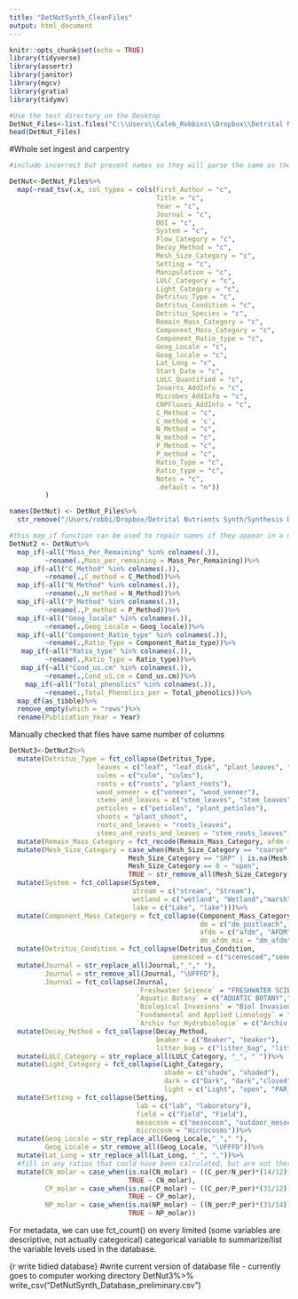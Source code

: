 ```yaml
---
title: "DetNutSynth_CleanFiles"
output: html_document
---
```


```r
knitr::opts_chunk$set(echo = TRUE)
library(tidyverse)
library(assertr)
library(janitor)
library(mgcv)
library(gratia)
library(tidymv)

```

```r
#Use the test directory on the Desktop
DetNut_Files<-list.files("C:\\Users\\Caleb_Robbins\\Dropbox\\Detrital Nutrients Synth\\Final Proofed Files", full.names = TRUE) #Obviously change this to where you need to
head(DetNut_Files)

```
#Whole set ingest and carpentry
```r

#include incorrect but present names so they will parse the same as the correctly named versions of those variables -essential for name repair later - spits lots of warnings by design

DetNut<-DetNut_Files%>%
  map(~read_tsv(.x, col_types = cols(First_Author = "c",
                                     Title = "c",
                                     Year = "c",
                                     Journal = "c",
                                     DOI = "c",
                                     System = "c",
                                     Flow_Category = "c",
                                     Decay_Method = "c",
                                     Mesh_Size_Category = "c",
                                     Setting = "c",
                                     Manipulation = "c",
                                     LULC_Category = "c",
                                     Light_Category = "c",
                                     Detritus_Type = "c",
                                     Detritus_Condition = "c",
                                     Detritus_Species = "c",
                                     Remain_Mass_Category = "c",
                                     Component_Mass_Category = "c",
                                     Component_Ratio_type = "c",
                                     Geog_Locale = "c",
                                     Geog_locale = "c",
                                     Lat_Long = "c",
                                     Start_Date = "c",
                                     LULC_Quantified = "c",
                                     Inverts_AddInfo = "c",
                                     Microbes_AddInfo = "c",
                                     CNPFluxes_AddInfo = "c",
                                     C_Method = "c",
                                     C_method = 'c',
                                     N_Method = "c",
                                     N_method = "c",
                                     P_Method = "c",
                                     P_method = "c",
                                     Ratio_Type = "c",
                                     Ratio_type = "c",
                                     Notes = "c",
                                     .default = "n"))
         )

names(DetNut) <- DetNut_Files%>%
  str_remove("/Users/robbi/Dropbox/Detrital Nutrients Synth/Synthesis Data txt Files/")


```



```r
#this map_if function can be used to repair names if they appear in a nested tibble
DetNut2 <- DetNut%>%
  map_if(~all("Mass_Per_Remaining" %in% colnames(.)), 
         ~rename(.,Mass_per_remaining = Mass_Per_Remaining))%>% 
  map_if(~all("C_Method" %in% colnames(.)), 
         ~rename(.,C_method = C_Method))%>%
  map_if(~all("N_Method" %in% colnames(.)), 
         ~rename(.,N_method = N_Method))%>%
  map_if(~all("P_Method" %in% colnames(.)), 
         ~rename(.,P_method = P_Method))%>%
  map_if(~all("Geog_locale" %in% colnames(.)), 
         ~rename(.,Geog_Locale = Geog_locale))%>%
  map_if(~all("Component_Ratio_type" %in% colnames(.)), 
         ~rename(.,Ratio_Type = Component_Ratio_type))%>%
   map_if(~all("Ratio_type" %in% colnames(.)), 
         ~rename(.,Ratio_Type = Ratio_type))%>%
   map_if(~all("Cond_us.cm" %in% colnames(.)), 
         ~rename(.,Cond_uS.cm = Cond_us.cm))%>%
    map_if(~all("Total_phenolics" %in% colnames(.)), 
         ~rename(.,Total_Phenolics_per = Total_phenolics))%>%
  map_df(as_tibble)%>%
  remove_empty(which = "rows")%>%
  rename(Publication_Year = Year)
```

Manually checked that files have same number of columns

```r

DetNut3<-DetNut2%>%
  mutate(Detritus_Type = fct_collapse(Detritus_Type, 
                      leaves = c("leaf", "leaf_disk", "plant_leaves", "leaves"),
                      culms = c("culm", "culms"),
                      roots = c("roots", "plant_roots"),
                      wood_veneer = c("veneer", "wood_veneer"),
                      stems_and_leaves = c("stem_leaves", "stem_leaves", "leaf_stem", "leaves_stem", "stems_leaves"),
                      petioles = c("petioles", "plant_petioles"),
                      shoots = "plant_shoot",
                      roots_and_leaves = "roots_leaves",
                      stems_and_roots_and_leaves = "stem_roots_leaves"))%>%
  mutate(Remain_Mass_Category = fct_recode(Remain_Mass_Category, afdm = "AFDM", dm = "DM"))%>%
  mutate(Mesh_Size_Category = case_when(Mesh_Size_Category == "coarse" | Mesh_Size_Category == "fine" | Mesh_Size_Category == "open" ~ Mesh_Size_Category,
                              Mesh_Size_Category == "SRP" | is.na(Mesh_Size_Category) ~ "NA",
                              Mesh_Size_Category == 0 ~ "open",
                              TRUE ~ str_remove_all(Mesh_Size_Category, " mm|mm|_mm| |_1|-")))%>%
  mutate(System = fct_collapse(System,
                               stream = c("stream", "Stream"),
                               wetland = c("wetland", "Wetland","marsh"),
                               lake = c("Lake", "lake")))%>%
  mutate(Component_Mass_Category = fct_collapse(Component_Mass_Category,
                                                dm = c("dm_postleach", "DM"),
                                                afdm = c("afdm", "AFDM", "afdm_postleach"),
                                                dm_afdm_mix = "dm_afdm"))%>%
  mutate(Detritus_Condition = fct_collapse(Detritus_Condition,
                                         senesced = c("scenesced","senescent")))%>%
  mutate(Journal = str_replace_all(Journal,"_"," "),
         Journal = str_remove_all(Journal, "\UFFFD"),
         Journal = fct_collapse(Journal, 
                                `Freshwater Science` = "FRESHWATER SCIENCE",
                                `Aquatic Botany` = c("AQUATIC BOTANY","AquaticBotany"),
                                `Biological Invasions` = "Biol Invasions",
                                `Fundamental and Applied Limnology` = "Fundamental and applied Limnology",
                                `Archiv fur Hydrobiologie` = c("Archiv fr Hydrobiologie", "Archiv Fr Hydrobiologie")))%>%
  mutate(Decay_Method = fct_collapse(Decay_Method, 
                                     beaker = c("Beaker", "beaker"),
                                     litter_bag = c("litter_bag", "litter_ bag", "litter_bags", "leaf_pack")))%>%
  mutate(LULC_Category = str_replace_all(LULC_Category, "_", " "))%>%
  mutate(Light_Category = fct_collapse(Light_Category, 
                                       shade = c("shade", "shaded"),
                                       dark = c("Dark", "dark","closed"),
                                       light = c("Light", "open", "PAR_only", "PAR_and_UVA", "PAR_UVA_UVB")))%>%
  mutate(Setting = fct_collapse(Setting, 
                                lab = c("lab", "laboratory"),
                                field = c("field", "Field"),
                                mesocosm = c("mesocosm", "outdoor_mesocosm"),
                                microcosm = "microcosms"))%>%
  mutate(Geog_Locale = str_replace_all(Geog_Locale,"_"," "),
         Geog_Locale = str_remove_all(Geog_Locale, "\UFFFD"))%>%
  mutate(Lat_Long = str_replace_all(Lat_Long, "_", ","))%>%
  #fill in any ratios that could have been calculated, but are not there
  mutate(CN_molar = case_when(is.na(CN_molar) ~ ((C_per/N_per)*(14/12)),
                              TRUE ~ CN_molar),
         CP_molar = case_when(is.na(CP_molar) ~ ((C_per/P_per)*(31/12)),
                              TRUE ~ CP_molar),
         NP_molar = case_when(is.na(NP_molar) ~ ((N_per/P_per)*(31/14)),
                              TRUE ~ NP_molar))


```

For metadata, we can use fct_count() on every limited (some variables are descriptive, not actually categorical) categorical variable to summarize/list the variable levels used in the database.

{r write tidied database}
#write current version of database file - currently goes to computer working directory
DetNut3%>%
  write_csv("DetNutSynth_Database_preliminary.csv")




